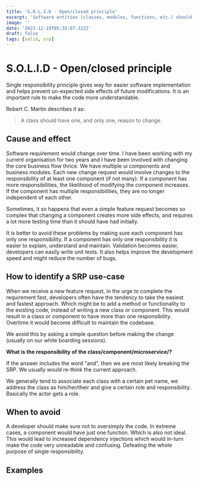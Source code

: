 ```yaml
---
title: 'S.O.L.I.D - Open/closed principle'
excerpt: 'Software entities (classes, modules, functions, etc.) should be open for extension, but closed for modification.'
image: ''
date: '2023-12-19T05:35:07.322Z'
draft: false
tags: [solid, srp]
---
```



# S.O.L.I.D - Open/closed principle

Single responsibility principle gives way for easier software implementation and helps prevent un-expected side effects of future modifications. It is an important rule to make the code more understandable.

Robert C. Martin describes it as:
> A class should have one, and only one, reason to change.

## Cause and effect
Software requirement would change over time. I have been working with my current organisation for two years and I have been involved with changing the core business flow thrice. We have multiple ui components and business modules. Each new change request would involve changes to the responsibility of at least one component (if not many). If a component has more responsibilities, the likelihood of modifying the component increases. If the component has multiple responsibilities, they are no longer independent of each other.

Sometimes, it so happens that even a simple feature request becomes so complex that changing a component creates more side effects, and requires a lot more testing time than it should have had initially.

It is better to avoid these problems by making sure each component has only one responsibility. If a component has only one responsibility it is easier to explain, understand and maintain. Validation becomes easier, developers can easily write unit tests. It also helps improve the development speed and might reduce the number of bugs.

## How to identify a SRP use-case
When we receive a new feature request, in the urge to complete the requirement fast, developers often have the tendency to take the easiest and fastest approach. Which might be to add a method or functionality to the existing code, instead of writing a new class or component. This would result in a class or component to have more than one responsibility. Overtime it would become difficult to maintain the codebase.

We avoid this by asking a simple question before making the change (usually on our white boarding sessions).

**What is the responsibility of the class/component/microservice/?**

If the answer includes the word "and", then we are most likely breaking the SRP. We usually would re-think the current approach.

We generally tend to associate each class with a certain pet name, we address the class as him/her/their and give a certain role and responsibility. Basically the actor gets a role.

## When to avoid
A developer should make sure not to oversimply the code. In extreme cases, a component would have just one function. Which is also not ideal. This would lead to increased dependency injections which would in-turn make the code very unreadable and confusing. Defeating the whole purpose of single responsibility.

## Examples
